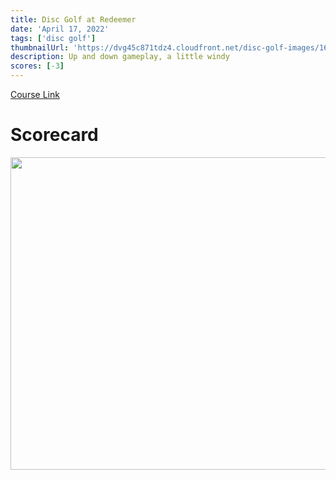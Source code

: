 ```yaml
---
title: Disc Golf at Redeemer
date: 'April 17, 2022'
tags: ['disc golf']
thumbnailUrl: 'https://dvg45c871tdz4.cloudfront.net/disc-golf-images/1650252110158.jpg'
description: Up and down gameplay, a little windy
scores: [-3]
---
```


[Course Link](https://udisc.com/courses/redeemer-yellow-oVzV)

# Scorecard

<Image
  src="https://dvg45c871tdz4.cloudfront.net/disc-golf-images/1650252110158.jpg"
  width="700"
  height="500"
/>
